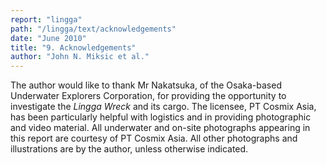 ```yaml
---
report: "lingga"
path: "/lingga/text/acknowledgements"
date: "June 2010"
title: "9. Acknowledgements"
author: "John N. Miksic et al."
---
```

The author would like to thank Mr Nakatsuka, of the Osaka-based Underwater Explorers Corporation, for providing the opportunity to investigate the _Lingga Wreck_ and its cargo. The licensee, PT Cosmix Asia, has been particularly helpful with logistics and in providing photographic and video material. All underwater and on-site photographs appearing in this report are courtesy of PT Cosmix Asia. All other photographs and illustrations are by the author, unless otherwise indicated.
